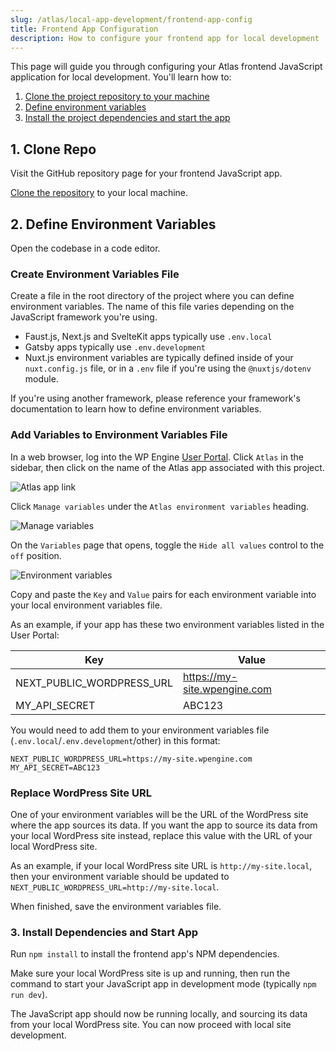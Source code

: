 ```yaml
---
slug: /atlas/local-app-development/frontend-app-config
title: Frontend App Configuration
description: How to configure your frontend app for local development
---
```


This page will guide you through configuring your Atlas frontend JavaScript application for local development. You'll learn how to:

1. [Clone the project repository to your machine](#clone-repo)
1. [Define environment variables](#define-environment-variables)
1. [Install the project dependencies and start the app](#install-dependencies-and-start-app)

## 1. Clone Repo

Visit the GitHub repository page for your frontend JavaScript app.

[Clone the repository](https://docs.github.com/en/repositories/creating-and-managing-repositories/cloning-a-repository) to your local machine.

## 2. Define Environment Variables

Open the codebase in a code editor.

### Create Environment Variables File

Create a file in the root directory of the project where you can define environment variables. The name of this file varies depending on the JavaScript framework you're using.

- Faust.js, Next.js and SvelteKit apps typically use `.env.local`
- Gatsby apps typically use `.env.development`
- Nuxt.js environment variables are typically defined inside of your `nuxt.config.js` file, or in a `.env` file if you're using the `@nuxtjs/dotenv` module.

If you're using another framework, please reference your framework's documentation to learn how to define environment variables.

### Add Variables to Environment Variables File

In a web browser, log into the WP Engine [User Portal](https://my.wpengine.com/atlas). Click `Atlas` in the sidebar, then click on the name of the Atlas app associated with this project.

![Atlas app link](../assets/img/atlas-app-link.png)

Click `Manage variables` under the `Atlas environment variables` heading.

![Manage variables](../assets/img/manage-variables.png)

On the `Variables` page that opens, toggle the `Hide all values` control to the `off` position.

![Environment variables](../assets/img/environment-variables.png)

Copy and paste the `Key` and `Value` pairs for each environment variable into your local environment variables file.

As an example, if your app has these two environment variables listed in the User Portal:

| Key                       | Value                        |
| ------------------------- | ---------------------------- |
| NEXT_PUBLIC_WORDPRESS_URL | https://my-site.wpengine.com |
| MY_API_SECRET             | ABC123                       |

You would need to add them to your environment variables file (`.env.local`/`.env.development`/other) in this format:

```
NEXT_PUBLIC_WORDPRESS_URL=https://my-site.wpengine.com
MY_API_SECRET=ABC123
```

### Replace WordPress Site URL

One of your environment variables will be the URL of the WordPress site where the app sources its data. If you want the app to source its data from your local WordPress site instead, replace this value with the URL of your local WordPress site.

As an example, if your local WordPress site URL is `http://my-site.local`, then your environment variable should be updated to `NEXT_PUBLIC_WORDPRESS_URL=http://my-site.local`.

When finished, save the environment variables file.

### 3. Install Dependencies and Start App

Run `npm install` to install the frontend app's NPM dependencies.

Make sure your local WordPress site is up and running, then run the command to start your JavaScript app in development mode (typically `npm run dev`).

The JavaScript app should now be running locally, and sourcing its data from your local WordPress site. You can now proceed with local site development.
